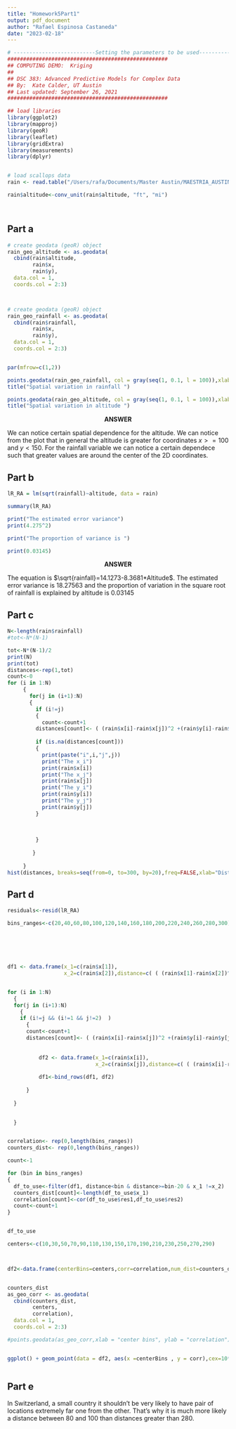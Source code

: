 ```yaml
---
title: "Homework5Part1" 
output: pdf_document
author: "Rafael Espinosa Castaneda"
date: "2023-02-18"
---
```


```r
# --------------------------Setting the parameters to be used------------------------
###################################################
## COMPUTING DEMO:  Kriging
##
## DSC 383: Advanced Predictive Models for Complex Data
## By:  Kate Calder, UT Austin
## Last updated: September 26, 2021
###################################################

## load libraries
library(ggplot2)
library(mapproj)
library(geoR)
library(leaflet)
library(gridExtra)
library(measurements)
library(dplyr)


# load scallops data
rain <- read.table("/Users/rafa/Documents/Master Austin/MAESTRIA_AUSTIN/Advanced Predictive Models/Hw5/rain.txt",header=T)

rain$altitude<-conv_unit(rain$altitude, "ft", "mi") 




```

## Part a

```r

# create geodata (geoR) object
rain_geo_altitude <- as.geodata(
  cbind(rain$altitude, 
        rain$x, 
        rain$y), 
  data.col = 1, 
  coords.col = 2:3)



# create geodata (geoR) object
rain_geo_rainfall <- as.geodata(
  cbind(rain$rainfall, 
        rain$x, 
        rain$y), 
  data.col = 1, 
  coords.col = 2:3)


par(mfrow=c(1,2))

points.geodata(rain_geo_rainfall, col = gray(seq(1, 0.1, l = 100)),xlab = "x", ylab = "y")
title("Spatial variation in rainfall ")

points.geodata(rain_geo_altitude, col = gray(seq(1, 0.1, l = 100)),xlab = "x", ylab = "y")
title("Spatial variation in altitude ")

```
$$\textbf{ANSWER}$$

We can notice certain spatial dependence for the altitude. We can notice from the plot that in general the altitude is greater for coordinates $x>=100$ and $y<150$. For the rainfall variable we can notice a certain dependece such that greater values are around the center of the 2D coordinates.



## Part b

```r
lR_RA = lm(sqrt(rainfall)~altitude, data = rain) 

summary(lR_RA)

print("The estimated error variance")
print(4.275^2)

print("The proportion of variance is ")

print(0.03145)

```

$$\textbf{ANSWER}$$

The equation is  $\sqrt{rainfall}=14.1273-8.3681*Altitude$. The estimated error variance is $18.27563$ and the proportion of variation in the square root of rainfall is explained by altitude is
$0.03145$


## Part c


```r

N<-length(rain$rainfall)
#tot<-N*(N-1)

tot<-N*(N-1)/2
print(N)
print(tot)
distances<-rep(1,tot)
count<-0
for (i in 1:N)
     {
       for(j in (i+1):N)
       {
         if (i!=j)
         {
           count<-count+1
         distances[count]<- ( (rain$x[i]-rain$x[j])^2 +(rain$y[i]-rain$y[j])^2 )^(1/2)
         
         if (is.na(distances[count]))
         {
           print(paste("i",i,"j",j))
           print("The x_i")
           print(rain$x[i])
           print("The x_j")
           print(rain$x[j])
           print("The y_i")
           print(rain$y[i])
           print("The y_j")
           print(rain$y[j])
         }
         
         
         
         }
         
        }
       
     }
hist(distances, breaks=seq(from=0, to=300, by=20),freq=FALSE,xlab="Distances",ylab="Relative Frequency")

```

## Part d

```r

residuals<-resid(lR_RA)

bins_ranges<-c(20,40,60,80,100,120,140,160,180,200,220,240,260,280,300)






df1 <- data.frame(x_1=c(rain$x[1]),
                  x_2=c(rain$x[2]),distance=c( ( (rain$x[1]-rain$x[2])^2 +(rain$y[1]-rain$y[2])^2 )^(1/2) ) , res1=c (residuals[1]), res2=c (residuals[2]))


for (i in 1:N)
  {
  for(j in (i+1):N)
    {
    if (i!=j && (i!=1 && j!=2)  )
      {
      count<-count+1
      distances[count]<- ( (rain$x[i]-rain$x[j])^2 +(rain$y[i]-rain$y[j])^2 )^(1/2)
      
      
          df2 <- data.frame(x_1=c(rain$x[i]),
                            x_2=c(rain$x[j]),distance=c( ( (rain$x[i]-rain$x[j])^2 +(rain$y[i]-rain$y[j])^2 )^(1/2) ) , res1=c (residuals[i]), res2=c (residuals[j]))
          
          df1<-bind_rows(df1, df2)
          
      }
    
  }

  
  }


correlation<- rep(0,length(bins_ranges))
counters_dist<- rep(0,length(bins_ranges))

count<-1

for (bin in bins_ranges)
{
  df_to_use<-filter(df1, distance<bin & distance>=bin-20 & x_1 !=x_2)
  counters_dist[count]<-length(df_to_use$x_1)
  correlation[count]<-cor(df_to_use$res1,df_to_use$res2)
  count<-count+1
}


df_to_use

centers<-c(10,30,50,70,90,110,130,150,170,190,210,230,250,270,290)



df2<-data.frame(centerBins=centers,corr=correlation,num_dist=counters_dist)


counters_dist
as_geo_corr <- as.geodata(
  cbind(counters_dist, 
        centers, 
        correlation), 
  data.col = 1, 
  coords.col = 2:3)

#points.geodata(as_geo_corr,xlab = "center bins", ylab = "correlation")


ggplot() + geom_point(data = df2, aes(x =centerBins , y = corr),cex=10*(counters_dist+min(counters_dist))/max(counters_dist)+2.5)+labs(x = "Distance",y = "Correlation")



```

## Part e

In Switzerland, a small country it shouldn't be very likely to have pair of locations extremely far one from the other. That's why it is much more likely a distance between 80 and 100 than distances greater than 280.  

